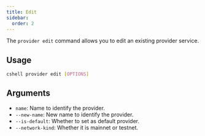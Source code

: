```yaml
---
title: Edit 
sidebar:
  order: 2
---
```


The `provider edit` command allows you to edit an existing provider service.

## Usage

```bash
cshell provider edit [OPTIONS]
```

## Arguments

- `name`: Name to identify the provider.
- `--new-name`: New name to identify the provider.
- `--is-default`: Whether to set as default provider.
- `--network-kind`: Whether it is mainnet or testnet.


